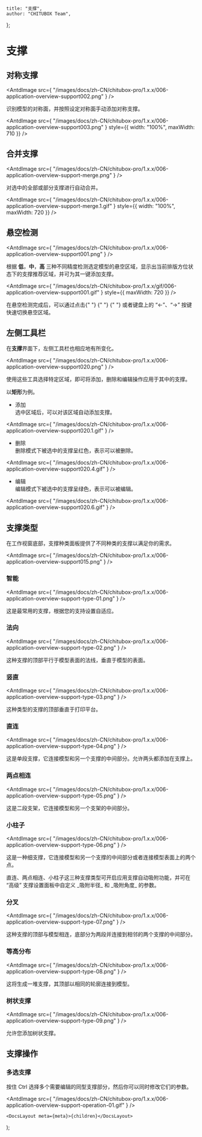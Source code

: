 
	title: "支撑",
	author: "CHITUBOX Team",
};

# 支撑

## 对称支撑

<AntdImage
	src={
		"/images/docs/zh-CN/chitubox-pro/1.x.x/006-application-overview-support002.png"
	}
/>

识别模型的对称面，并按照设定对称面手动添加对称支撑。

<AntdImage
	src={
		"/images/docs/zh-CN/chitubox-pro/1.x.x/006-application-overview-support003.png"
	}
	style={{ width: "100%", maxWidth: 710 }}
/>

## 合并支撑

<AntdImage
	src={
		"/images/docs/zh-CN/chitubox-pro/1.x.x/006-application-overview-support-merge.png"
	}
/>

对选中的全部或部分支撑进行自动合并。

<AntdImage
	src={
		"/images/docs/zh-CN/chitubox-pro/1.x.x/006-application-overview-support-merge.1.gif"
	}
	style={{ width: "100%", maxWidth: 720 }}
/>

## 悬空检测

<AntdImage
	src={
		"/images/docs/zh-CN/chitubox-pro/1.x.x/006-application-overview-support001.png"
	}
/>

根据 **低**，**中**，**高** 三种不同精度检测选定模型的悬空区域，显示出当前排版方位状态下的支撑推荐区域，并可为其一键添加支撑。

<AntdImage
	src={
		"/images/docs/zh-CN/chitubox-pro/1.x.x/gif/006-application-overview-support001.gif"
	}
	style={{ maxWidth: 720 }}
/>

<Admonition type="tip" title="提示">
	在悬空检测完成后，可以通过点击{" "}
	<AntdImage
		src={
			"/images/docs/zh-CN/chitubox-pro/1.x.x/006-application-overview-support001.3.png"
		}
	/>{" "}
	<AntdImage
		src={
			"/images/docs/zh-CN/chitubox-pro/1.x.x/006-application-overview-support001.4.png"
		}
	/>{" "}
	或者键盘上的 “←”、“→” 按键快速切换悬空区域。
</Admonition>

## 左侧工具栏

在**支撑**界面下，左侧工具栏也相应地有所变化。

<AntdImage
	src={
		"/images/docs/zh-CN/chitubox-pro/1.x.x/006-application-overview-support020.png"
	}
/>

使用这些工具选择特定区域，即可将添加，删除和编辑操作应用于其中的支撑。

以**矩形**为例。

-   添加 <br />
    选中区域后，可以对该区域自动添加支撑。<br />

<AntdImage
	src={
		"/images/docs/zh-CN/chitubox-pro/1.x.x/006-application-overview-support020.1.gif"
	}
/>

-   删除 <br />
    删除模式下被选中的支撑呈红色，表示可以被删除。<br />

<AntdImage
	src={
		"/images/docs/zh-CN/chitubox-pro/1.x.x/006-application-overview-support020.4.gif"
	}
/>

-   编辑 <br />
    编辑模式下被选中的支撑呈绿色，表示可以被编辑。<br />

<AntdImage
	src={
		"/images/docs/zh-CN/chitubox-pro/1.x.x/006-application-overview-support020.6.gif"
	}
/>

## 支撑类型

在工作视窗底部，支撑种类面板提供了不同种类的支撑以满足你的需求。

<AntdImage
	src={
		"/images/docs/zh-CN/chitubox-pro/1.x.x/006-application-overview-support015.png"
	}
/>

### 智能

<AntdImage
	src={
		"/images/docs/zh-CN/chitubox-pro/1.x.x/006-application-overview-support-type-01.png"
	}
/>

这是最常用的支撑，根据您的支持设置自适应。

### 法向

<AntdImage
	src={
		"/images/docs/zh-CN/chitubox-pro/1.x.x/006-application-overview-support-type-02.png"
	}
/>

这种支撑的顶部平行于模型表面的法线，垂直于模型的表面。

### 竖直

<AntdImage
	src={
		"/images/docs/zh-CN/chitubox-pro/1.x.x/006-application-overview-support-type-03.png"
	}
/>

这种类型的支撑的顶部垂直于打印平台。

### 直连

<AntdImage
	src={
		"/images/docs/zh-CN/chitubox-pro/1.x.x/006-application-overview-support-type-04.png"
	}
/>

这是单段支撑，它连接模型和另一个支撑的中间部分。允许两头都添加在支撑上。

### 两点相连

<AntdImage
	src={
		"/images/docs/zh-CN/chitubox-pro/1.x.x/006-application-overview-support-type-05.png"
	}
/>

这是二段支架，它连接模型和另一个支架的中间部分。

### 小柱子

<AntdImage
	src={
		"/images/docs/zh-CN/chitubox-pro/1.x.x/006-application-overview-support-type-06.png"
	}
/>

这是一种细支撑，它连接模型和另一个支撑的中间部分或者连接模型表面上的两个点。

<Admonition type="tip" title="提示">
	直连、两点相连、小柱子这三种支撑类型可开启应用支撑自动吸附功能，并可在
	“高级” 支撑设置面板中自定义 _吸附半径_ 和 _吸附角度_ 的参数。
</Admonition>

### 分叉

<AntdImage
	src={
		"/images/docs/zh-CN/chitubox-pro/1.x.x/006-application-overview-support-type-07.png"
	}
/>

这种支撑的顶部与模型相连，底部分为两段并连接到相邻的两个支撑的中间部分。

### 等高分布

<AntdImage
	src={
		"/images/docs/zh-CN/chitubox-pro/1.x.x/006-application-overview-support-type-08.png"
	}
/>

这将生成一堆支撑，其顶部以相同的轮廓连接到模型。

### 树状支撑

<AntdImage
	src={
		"/images/docs/zh-CN/chitubox-pro/1.x.x/006-application-overview-support-type-09.png"
	}
/>

允许您添加树状支撑。

## 支撑操作

### 多选支撑

按住 Ctrl 选择多个需要编辑的同型支撑部分，然后你可以同时修改它们的参数。

<AntdImage
	src={
		"/images/docs/zh-CN/chitubox-pro/1.x.x/006-application-overview-support-operation-01.gif"
	}
/>

	<DocsLayout meta={meta}>{children}</DocsLayout>
);
